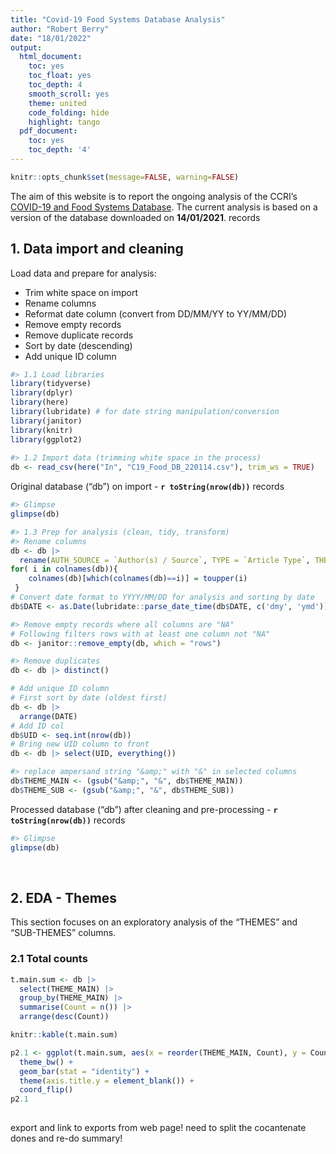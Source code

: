 ---
title: "Covid-19 Food Systems Database Analysis"
author: "Robert Berry"
date: "18/01/2022"
output:
  html_document:
    toc: yes
    toc_float: yes
    toc_depth: 4
    smooth_scroll: yes
    theme: united
    code_folding: hide
    highlight: tango
  pdf_document:
    toc: yes
    toc_depth: '4'
---

```{r setup, include=FALSE}
knitr::opts_chunk$set(message=FALSE, warning=FALSE)
```

The aim of this website is to report the ongoing analysis of the CCRI's [COVID-19 and Food Systems Database](http://www.ccri.ac.uk/covid19-food-db/). The current analysis is based on a version of the database downloaded on **14/01/2021**.  records
<!-- ```{r setup, include=FALSE} -->
<!-- knitr::opts_chunk$set(echo = TRUE) -->

<!-- ``` -->

## 1. Data import and cleaning

Load data and prepare for analysis:

 - Trim white space on import <br />
 - Rename columns <br />
 - Reformat date column (convert from DD/MM/YY to  YY/MM/DD) <br />
 - Remove empty records <br />
 - Remove duplicate records <br />
 - Sort by date (descending) <br />
 - Add unique ID column
 
```{r echo=TRUE, eval=TRUE}
#> 1.1 Load libraries 
library(tidyverse)
library(dplyr)
library(here)
library(lubridate) # for date string manipulation/conversion
library(janitor)
library(knitr)
library(ggplot2)
  
#> 1.2 Import data (trimming white space in the process)
db <- read_csv(here("In", "C19_Food_DB_220114.csv"), trim_ws = TRUE)
```


Original database ("db") on import - **`r toString(nrow(db))`** records
```{r echo=FALSE, eval=TRUE, message=FALSE, warning=FALSE}
#> Glimpse
glimpse(db)
```

```{r echo=TRUE, eval=TRUE}
#> 1.3 Prep for analysis (clean, tidy, transform)
#> Rename columns
db <- db |> 
  rename(AUTH_SOURCE = `Author(s) / Source`, TYPE = `Article Type`, THEME_MAIN=`Theme(s)`, THEME_SUB = `Sub-Theme(s)`) 
for( i in colnames(db)){
    colnames(db)[which(colnames(db)==i)] = toupper(i)
 }
# Convert date format to YYYY/MM/DD for analysis and sorting by date 
db$DATE <- as.Date(lubridate::parse_date_time(db$DATE, c('dmy', 'ymd')))

#> Remove empty records where all columns are "NA"
# Following filters rows with at least one column not "NA"
db <- janitor::remove_empty(db, which = "rows")

#> Remove duplicates
db <- db |> distinct()

# Add unique ID column
# First sort by date (oldest first)
db <- db |> 
  arrange(DATE)
# Add ID col
db$UID <- seq.int(nrow(db))
# Bring new UID column to front
db <- db |> select(UID, everything())

#> replace ampersand string "&amp;" with "&" in selected columns
db$THEME_MAIN <- (gsub("&amp;", "&", db$THEME_MAIN))
db$THEME_SUB <- (gsub("&amp;", "&", db$THEME_SUB))

```
Processed database ("db") after cleaning and pre-processing - **`r toString(nrow(db))`** records
```{r echo=FALSE, eval=TRUE, message=FALSE, warning=FALSE}
#> Glimpse
glimpse(db)

```
<br />

## 2. EDA - Themes

This section focuses on an exploratory analysis of the "THEMES" and "SUB-THEMES" columns.

### 2.1 Total counts

```{r echo=TRUE, eval=TRUE}
t.main.sum <- db |> 
  select(THEME_MAIN) |> 
  group_by(THEME_MAIN) |> 
  summarise(Count = n()) |> 
  arrange(desc(Count))

knitr::kable(t.main.sum)

p2.1 <- ggplot(t.main.sum, aes(x = reorder(THEME_MAIN, Count), y = Count)) +
  theme_bw() +
  geom_bar(stat = "identity") +
  theme(axis.title.y = element_blank()) +
  coord_flip() 
p2.1
  

```

export and link to exports from web page!
need to split the cocantenate dones and re-do summary!

